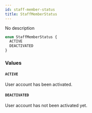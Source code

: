 ```yaml
---
id: staff-member-status
title: StaffMemberStatus
---
```



No description

```graphql
enum StaffMemberStatus {
  ACTIVE
  DEACTIVATED
}
```


### Values

#### `ACTIVE` 

User account has been activated.


#### `DEACTIVATED` 

User account has not been activated yet.




